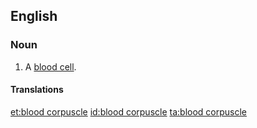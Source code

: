 ==English==

===Noun===
{{en-noun|head=[[blood]] [[corpuscle]]}}

# {{hematology|cytology}} A [[blood cell]].

====Translations====
{{trans-see|blood cell}}

[[et:blood corpuscle]]
[[id:blood corpuscle]]
[[ta:blood corpuscle]]